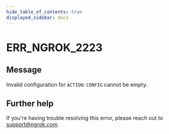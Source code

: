 ```yaml
---
hide_table_of_contents: true
displayed_sidebar: docs
---
```



# ERR_NGROK_2223

## Message

Invalid configuration for `ACTION`: `CONFIG` cannot be empty.

<ErrorDetails error="err_ngrok_2223" />

## Further help

If you're having trouble resolving this error, please reach out to [support@ngrok.com](mailto:support@ngrok.com?subject=Help%20with%20ERR_NGROK_2223).
